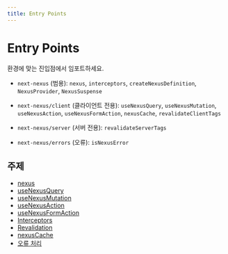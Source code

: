 ```yaml
---
title: Entry Points
---
```


# Entry Points

환경에 맞는 진입점에서 임포트하세요.

- `next-nexus` (범용): `nexus`, `interceptors`, `createNexusDefinition`, `NexusProvider`, `NexusSuspense`

- `next-nexus/client` (클라이언트 전용): `useNexusQuery`, `useNexusMutation`, `useNexusAction`, `useNexusFormAction`, `nexusCache`, `revalidateClientTags`

- `next-nexus/server` (서버 전용): `revalidateServerTags`

- `next-nexus/errors` (오류): `isNexusError`

## 주제
- [nexus](/ko/api/nexus)
- [useNexusQuery](/ko/api/hooks/use-nexus-query)
- [useNexusMutation](/ko/api/hooks/use-nexus-mutation)
- [useNexusAction](/ko/api/hooks/use-nexus-action)
- [useNexusFormAction](/ko/api/hooks/use-nexus-form-action)
- [Interceptors](/ko/api/interceptors)
- [Revalidation](/ko/api/revalidation)
- [nexusCache](/ko/api/nexus-cache)
- [오류 처리](/ko/api/errors)

